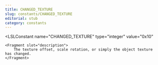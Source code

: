 ```yaml
---
title: CHANGED_TEXTURE
slug: constants/CHANGED_TEXTURE
editorial: stub
category: constants
---
```


<LSLConstant
	name="CHANGED_TEXTURE"
	type="integer"
	value="0x10"
>
	<Fragment slot="description">
		The texture offset, scale rotation, or simply the object texture has changed.
	</Fragment>
</LSLConstant>
